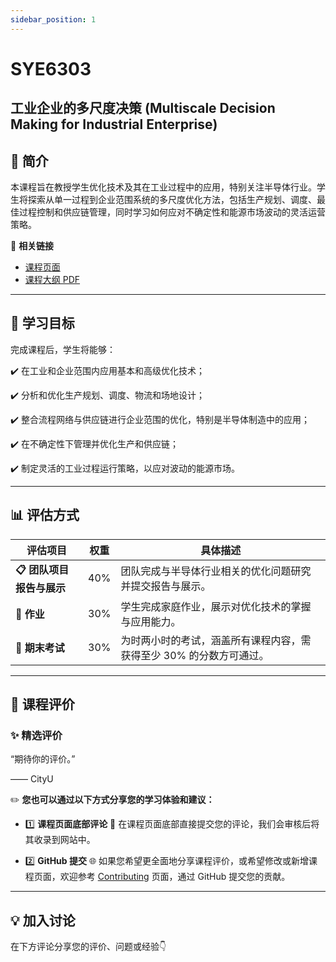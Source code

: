 ```yaml
---
sidebar_position: 1
---
```


# SYE6303
## 工业企业的多尺度决策 (Multiscale Decision Making for Industrial Enterprise)

## **📘 简介**
本课程旨在教授学生优化技术及其在工业过程中的应用，特别关注半导体行业。学生将探索从单一过程到企业范围系统的多尺度优化方法，包括生产规划、调度、最佳过程控制和供应链管理，同时学习如何应对不确定性和能源市场波动的灵活运营策略。

🔗 **相关链接**
- [课程页面](https://www.cityu.edu.hk/catalogue/pg/202425/course/SYE6303.htm)
- [课程大纲 PDF](https://www.cityu.edu.hk/catalogue/pg/202425/course/SYE6303.pdf)

---

## **🎯 学习目标**

完成课程后，学生将能够：

✔️ 在工业和企业范围内应用基本和高级优化技术；

✔️ 分析和优化生产规划、调度、物流和场地设计；

✔️ 整合流程网络与供应链进行企业范围的优化，特别是半导体制造中的应用；

✔️ 在不确定性下管理并优化生产和供应链；

✔️ 制定灵活的工业过程运行策略，以应对波动的能源市场。

---

## **📊 评估方式**

| **评估项目**               | **权重** | **具体描述**                                                                                       |
|---------------------------|---------|---------------------------------------------------------------------------------------------------|
| **📋 团队项目报告与展示**    | 40%      | 团队完成与半导体行业相关的优化问题研究并提交报告与展示。                                                |
| **📂 作业**               | 30%      | 学生完成家庭作业，展示对优化技术的掌握与应用能力。                                                     |
| **📝 期末考试**            | 30%      | 为时两小时的考试，涵盖所有课程内容，需获得至少 30% 的分数方可通过。                                          |

---

## **💬 课程评价**

### ✨ **精选评价**
<div className={commentStyles.commentBox}>
    <p className={commentStyles.commentText}>
        “期待你的评价。”
    </p>
    <p className={commentStyles.commentAuthor}>—— CityU</p>
</div>

✏️ **您也可以通过以下方式分享您的学习体验和建议：**

- 1️⃣ **课程页面底部评论**
💬 在课程页面底部直接提交您的评论，我们会审核后将其收录到网站中。

- 2️⃣ **GitHub 提交**
🌐 如果您希望更全面地分享课程评价，或希望修改或新增课程页面，欢迎参考 [Contributing](https://penjc.github.io/CityU/contributing) 页面，通过 GitHub 提交您的贡献。

---

## **💡 加入讨论**

在下方评论分享您的评价、问题或经验👇
<Utterances />